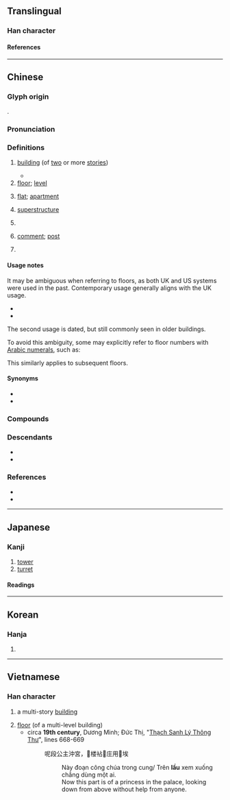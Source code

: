 {{also|楼}}
{{character info}}
{{character info|0xf94c}}
==Translingual==
{{ja-forms|[[楼]]|[[楼]]|樓}}

===Han character===
{{Han char|rn=75|rad=木|as=11|sn=15|four=45944|canj=DLWV|ids=⿰木婁}}

====References====
{{Han ref|kx=0549.310|dkj=15430|dj=0937.240|hdz=21279.040|uh=6A13|ud=27155|bh=BCD3|bd=48339}}
{{Han ref|uh=F94C}}

----

==Chinese==
{{zh-forms|s=楼|alt=𩫰,𣏥-nonstandard}}

===Glyph origin===
{{Han etym}}
{{Han compound|木|婁|ls=psc|c1=s|c2=p|t1=tree}}.

===Pronunciation===
{{zh-pron
|m=lóu
|m-s=
|dg=лу1
|c=lau4,lau4-2
|c-t=leu3,leu3*
|g=
|h=pfs=lèu;gd=lêu2
|j=
|mb=lê
|md=làu/lèu
|md_note=làu - vernacular; lèu - literary
|mn=ml,jj,tw:lâu/xm,zz,twt:lô͘/qz,jj:liô
|mn_note=lâu - vernacular; lô͘/liô - literary
|mn-t=lao5
|w=3leu
|x=
|ma=y
|mc=y
|oc=y
|cat=n,cl,pn
}}

===Definitions===
{{zh-hanzi}}

# [[building]] (of [[two]] or more [[stories]]) {{zh-mw|m,c:棟|m:幢|c:躉|c:間}}
#: {{zh-x|教學樓|classroom building}}
#* {{zh-x|登 斯 樓 也，則 有 心曠神怡，寵辱 皆 忘，把酒 臨風，其 喜洋洋 者 矣。||ref=1046, {{w|Fan Zhongyan}}, {{lang|zh|[[s:zh:岳陽樓記|岳陽樓記]]}}|CL}}
# [[floor]]; [[level]] {{zh-mw|層}}
#: {{zh-x|那個 房子{zi} 有 三 層 樓。|That house has three '''floors'''.}}
#: {{zh-x|我 住 喺 二 樓{lau4-2}。|I live on the second '''floor'''.|C}}
# {{lb|zh|Hong Kong}} [[flat]]; [[apartment]] {{zh-mw|c:層}}
#: {{zh-x|賣 咗 層 樓{lau4-2}|to have sold one's flat|C}}
# [[superstructure]]
#: {{zh-x|城樓|city gate tower}}
#: {{zh-x|角樓|corner tower (in Chinese architecture)}}
# {{n-g|Used in the name of some businesses}}
#: {{zh-x|銀樓|jeweller’s shop}}
#: {{zh-x|酒樓|Chinese restaurant|C}}
#: {{zh-x|青樓|brothel}}
# {{lb|zh|internet slang}} [[comment]]; [[post]]
#: {{zh-x|9 樓|'''comment''' #9}}
#: {{zh-x|樓主|[[OP]]}}
#: {{zh-x|蓋樓|to reply to a thread}}
#: {{zh-x|借樓 問 一下|post a question}}
# {{surname|zh}}

====Usage notes====
{{q|Hong Kong}} It may be ambiguous when referring to floors, as both UK and US systems were used in the past. Contemporary usage generally aligns with the UK usage.
* {{zh-x|一 樓{lau4-2}|[[first floor]] (UK), equivalent to US [[second]] [[floor]]|C}}
* {{zh-x|一 樓{lau4-2}|[[first floor]] (US), equivalent to UK [[ground floor]]|C}}
The second usage is dated, but still commonly seen in older buildings.

To avoid this ambiguity, some may explicitly refer to floor numbers with [[Arabic numeral]]s, such as:
: {{zh-x|１{jat1} 字 樓{lau4-2}|the floor numbered as 1, i.e. [[first floor]] (UK)|C}}
This similarly applies to subsequent floors.

====Synonyms====
* {{zh-l|層}}
* {{zh-l|樓層}}

===Compounds===
{{zh-der|樓板|樓層|樓道|樓頂|樓房|樓閣|樓上|樓臺|樓梯|樓下|大樓|亭臺樓閣|北固樓|南樓詠謔|平地樓臺|岑樓齊末|城樓|彩樓配|上樓|吊樓|下樓|岳陽樓|岑樓|層樓|墜樓|寫字樓|十二樓|居民樓|妝樓|崗樓|山樓|人去樓空|寶釵樓|寸木岑樓|危樓|樓櫓|玉樓金闕|暗樓子|樓船|秦樓謝館|樓中樓|玉樓赴召|樓窗|望樓車|拜經樓|登樓|樓閣亭臺|海樓|玉樓金閣|摩天樓|煙雨樓|楚館秦樓|樓子|樵樓|牌樓|白門樓|戍樓|樓羅|明樓|明遠樓|摘星樓|樓宇|空中樓閣|樓臺會|皕宋樓|秦樓楚館|秦樓|樊樓|玉樓|氣樓|樓車|洋樓|碉樓|摩天大樓|江樓|歌樓舞館|望樓|畫閣朱樓|瓊瑤樓閣|瓊樓玉宇|樓臺亭閣|玉樓金殿|玉樓春|白玉樓|朱閣青樓|栝樓|更上層樓|樓蘭晉簡|燕子樓|海市蜃樓|更樓|登樓望闕|樓蘭|炮樓|樓底下|畫樓|樓庫|敵樓|金粉樓臺|蜃樓|赤崁樓|過街樓|背山起樓|紅粉青樓|門樓|茶樓|迷樓|綵牌樓|近水樓臺|重樓|蜃樓海市|跑樓|角樓|青樓|莒光樓|龍樓|鼓樓|黃樓|閣樓|頂樓|鸛雀樓|鴿樓|鴛鴦樓|鳳閣龍樓|鳳去秦樓|鳳去樓空|酒樓|高樓大廈|驛樓|騎樓|門樓子|翠樓|離樓|金谷墮樓|譙樓|赤嵌樓|鐘樓|銀樓|金樓子|粉妝樓|船樓|花粉樓|黃鶴樓|紅樓|紅樓夢|著腳書樓|箭樓|舞榭歌樓|綵樓|東門樓|樓子灣|吳樓|古樓|孟樓|李樓|駱樓|周樓|施樓|徐樓|中樓|花樓|邵家樓|陳家樓|更上一層樓|陳策樓|萬丈高樓平地起}}

===Descendants===
* {{desc|th|เหลา|t=restaurant|bor=1}}
* {{desc|vi|lầu|bor=1}}

===References===
* {{R:yue:Hanzi}}
* {{thcwd|11183}}

{{zh-cat|Beginning}}

----

==Japanese==
{{ja-kanji forms|楼|樓}}

===Kanji===
{{ja-kanji|grade=|rs=木11|shin=楼}}

# [[tower]]
# [[turret]]

====Readings====
{{ja-readings
|goon=る
|kanon=ろう
|kun=たかどの-, やぐら-
}}

----

==Korean==

===Hanja===
{{ko-hanja|다락|루||누}}

# {{hanja form of|[[루]]/[[누]]|[[building]] of [[two]] or [[more]] [[stories]]}}

----

==Vietnamese==

===Han character===
{{vi-readings|reading=lâu, lầu|rs=木11}}

# {{lb|vi|literary}} a multi-story [[building]]
# [[floor]] (of a multi-level building)
#* circa '''19th century''', Dương Minh; Ðức Thị, "[[w:Truyện Thạch Sanh|Thạch Sanh Lý Thông Thư]]", lines 668-669
#*: 呢段公主沖宮，𨕭楼袩𨑜庄用𠬠埃
#*:: Này đoạn công chúa trong cung/ Trên '''lầu''' xem xuống chẳng dùng một ai.
#*:: Now this part is of a princess in the palace, looking down from above without help from anyone.